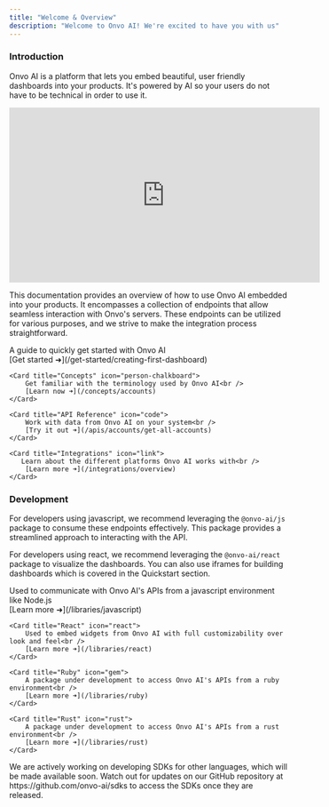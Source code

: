 ```yaml
---
title: "Welcome & Overview"
description: "Welcome to Onvo AI! We're excited to have you with us"
---
```


### Introduction

Onvo AI is a platform that lets you embed beautiful, user friendly dashboards into your products. It's powered by AI so
your users do not have to be technical in order to use it.

<iframe
  width="560"
  height="315"
  src="https://www.youtube.com/embed/hhT0SkS1PaQ?si=xddSg9LGq0ZYeio7"
  title="YouTube video player"
  frameborder="0"
  allow="accelerometer; autoplay; clipboard-write; encrypted-media; gyroscope; picture-in-picture; web-share"
  allowfullscreen
></iframe>

This documentation provides an overview of how to use Onvo AI embedded into your products. It encompasses a collection
of endpoints that
allow seamless interaction with Onvo's servers. These endpoints can be utilized for various purposes, and we strive to
make the integration process straightforward.

<CardGroup>
    <Card title="Quickstart" icon="rocket">
        A guide to quickly get started with Onvo AI<br />
        [Get started ➜](/get-started/creating-first-dashboard)
    </Card>

    <Card title="Concepts" icon="person-chalkboard">
        Get familiar with the terminology used by Onvo AI<br />
        [Learn now ➜](/concepts/accounts)
    </Card>

    <Card title="API Reference" icon="code">
        Work with data from Onvo AI on your system<br />
        [Try it out ➜](/apis/accounts/get-all-accounts)
    </Card>

    <Card title="Integrations" icon="link">
       Learn about the different platforms Onvo AI works with<br />
        [Learn more ➜](/integrations/overview)
    </Card>

</CardGroup>

### Development

For developers using javascript, we recommend leveraging the `@onvo-ai/js` package to consume these endpoints
effectively. This package provides a streamlined approach to interacting with the API.

For developers using react, we recommend leveraging the `@onvo-ai/react` package to visualize the dashboards. You
can also use iframes for building dashboards which is covered in the Quickstart section.

<CardGroup>
    <Card title="Javascript" icon="js">
        Used to communicate with Onvo AI's APIs from a javascript environment like Node.js<br />
        [Learn more ➜](/libraries/javascript)
    </Card>

    <Card title="React" icon="react">
        Used to embed widgets from Onvo AI with full customizability over look and feel<br />
        [Learn more ➜](/libraries/react)
    </Card>

    <Card title="Ruby" icon="gem">
        A package under development to access Onvo AI's APIs from a ruby environment<br />
        [Learn more ➜](/libraries/ruby)
    </Card>

    <Card title="Rust" icon="rust">
        A package under development to access Onvo AI's APIs from a rust environment<br />
        [Learn more ➜](/libraries/rust)
    </Card>

</CardGroup>

<Note>
  We are actively working on developing SDKs for other languages, which will be
  made available soon. Watch out for updates on our GitHub repository at
  https://github.com/onvo-ai/sdks to access the SDKs once they are released.
</Note>
